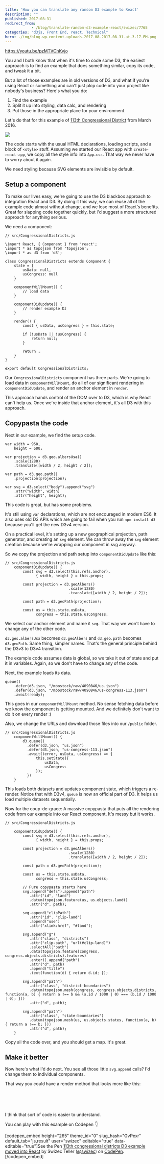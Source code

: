 ```yaml
---
title: 'How you can translate any random D3 example to React'
description: ""
published: 2017-08-31
redirect_from: 
            - /blog/translate-random-d3-example-react/swizec/7765
categories: "d3js, Front End, react, Technical"
hero: ./img/blog-wp-content-uploads-2017-08-2017-08-31-at-3.17-PM.png
---
```

https://youtu.be/pzMTVChKvjo



You and I both know that when it's time to code some D3, the easiest approach is to find an example that does something similar, copy its code, and tweak it a bit.



But a lot of those examples are in old versions of D3, and what if you're using React or something and can't just plop code into your project like nobody's business? Here's what you do:



1. Find the example
2. Split it up into styling, data calc, and rendering
3. Put those in the appropriate place for your environment



Let's do that for this example of [113th Congressional District](https://bl.ocks.org/mbostock/4657115) from March 2016.



![](./img/blog-wp-content-uploads-2017-08-2017-08-31-at-3.17-PM.png)



The code starts with the usual HTML declarations, loading scripts, and a block of `<style>` stuff. Assuming we started our React app with `create-react-app`, we copy all the style info into `App.css`. That way we never have to worry about it again.



We need styling because SVG elements are invisible by default.



## Setup a component



To make our lives easy, we're going to use the D3 blackbox approach to integration React and D3. By doing it this way, we can reuse all of the example code almost without change, and we lose most of React's benefits. Great for slapping code together quickly, but I'd suggest a more structured approach for anything serious.



We need a component:



```
// src/CongressionalDistricts.js

\import React, { Component } from 'react';
\import * as topojson from 'topojson';
\import * as d3 from 'd3';

class CongressionalDistricts extends Component {
    state = {
        usData: null,
        usCongress: null
    }

    componentWillMount() {
        // load data
    }

    componentDidUpdate() {
        // render example D3
    }

    render() {
        const { usData, usCongress } = this.state;

        if (!usData || !usCongress) {
            return null;
        }

        return ;
    }
}

export default CongressionalDistricts;
```



Our `CongressionalDistricts` component has three parts. We're going to load data in `componentWillMount`, do all of our significant rendering in `componentDidUpdate`, and render an anchor element in `render`.



This approach hands control of the DOM over to D3, which is why React can't help us. Once we're inside that anchor element, it's all D3 with this approach.



## Copypasta the code



Next in our example, we find the setup code.



```
var width = 960,
    height = 600;

var projection = d3.geo.albersUsa()
    .scale(1280)
    .translate([width / 2, height / 2]);

var path = d3.geo.path()
    .projection(projection);

var svg = d3.select("body").append("svg")
    .attr("width", width)
    .attr("height", height);
```



This code is great, but has some problems.



It's still using `var` declarations, which are not encouraged in modern ES6. It also uses old D3 APIs which are going to fail when you run `npm install d3` because you'll get the new D3v4 version.



On a practical level, it's setting up a new geographical projection, path generator, and creating an `svg` element. We can throw away the `svg` element creation because we're wrapping our component in svg anyway.



So we copy the projection and path setup into `componentDidUpdate` like this:



```
// src/CongressionalDistricts.js
    componentDidUpdate() {
        const svg = d3.select(this.refs.anchor),
              { width, height } = this.props;

        const projection = d3.geoAlbers()
                             .scale(1280)
                             .translate([width / 2, height / 2]);

        const path = d3.geoPath(projection);

        const us = this.state.usData,
              congress = this.state.usCongress;
```



We select our anchor element and name it `svg`. That way we won't have to change any of the other code.



`d3.geo.albersUsa` becomes `d3.geoAlbers` and `d3.geo.path` becomes `d3.geoPath`. Same thing, simpler names. That's the general principle behind the D3v3 to D3v4 transition.



The example code assumes data is global, so we take it out of state and put it in variables. Again, so we don't have to change any of the code.



Next, the example loads its data.



```
queue()
    .defer(d3.json, "/mbostock/raw/4090846/us.json")
    .defer(d3.json, "/mbostock/raw/4090846/us-congress-113.json")
    .await(ready);
```



This goes in our `componentWillMount` method. No sense fetching data before we know the component is getting mounted. And we definitely don't want to do it on every render :)



Also, we change the URLs and download those files into our `/public` folder.



```
// src/CongressionalDistricts.js
    componentWillMount() {
        d3.queue()
          .defer(d3.json, "us.json")
          .defer(d3.json, "us-congress-113.json")
          .await((error, usData, usCongress) => {
              this.setState({
                  usData,
                  usCongress
              });
          })
    }
```



This loads both datasets and updates component state, which triggers a re-render. Notice that with D3v4, `queue` is now an official part of D3. It helps us load multiple datasets sequentially.



Now for the coup-de-grace: A massive copypasta that puts all the rendering code from our example into our React component. It's messy but it works.



```
// src/CongressionalDistricts.js

    componentDidUpdate() {
        const svg = d3.select(this.refs.anchor),
              { width, height } = this.props;

        const projection = d3.geoAlbers()
                             .scale(1280)
                             .translate([width / 2, height / 2]);

        const path = d3.geoPath(projection);

        const us = this.state.usData,
              congress = this.state.usCongress;
              
        // Pure copypasta starts here
        svg.append("defs").append("path")
           .attr("id", "land")
           .datum(topojson.feature(us, us.objects.land))
           .attr("d", path);

        svg.append("clipPath")
           .attr("id", "clip-land")
           .append("use")
           .attr("xlink:href", "#land");

        svg.append("g")
           .attr("class", "districts")
           .attr("clip-path", "url(#clip-land)")
           .selectAll("path")
           .data(topojson.feature(congress, congress.objects.districts).features)
           .enter().append("path")
           .attr("d", path)
           .append("title")
           .text(function(d) { return d.id; });

        svg.append("path")
           .attr("class", "district-boundaries")
           .datum(topojson.mesh(congress, congress.objects.districts, function(a, b) { return a !== b && (a.id / 1000 | 0) === (b.id / 1000 | 0); }))
           .attr("d", path);

        svg.append("path")
           .attr("class", "state-boundaries")
           .datum(topojson.mesh(us, us.objects.states, function(a, b) { return a !== b; }))
           .attr("d", path);
    }
```



Copy all the code over, and you should get a map. It's great.



## Make it better



Now here's what I'd do next. You see all those little `svg.append` calls? I'd change them to individual components.



That way you could have a render method that looks more like this:



```

  
  
    
```



I think that sort of code is easier to understand.



You can play with this example on Codepen 👇



\[codepen_embed height="265" theme_id="0" slug_hash="GvPexr" default_tab="js,result" user="swizec" editable="true" data-editable="true"]See the Pen [113th congressional districts D3 example moved into React](https://codepen.io/swizec/pen/GvPexr/) by Swizec Teller ([@swizec](https://codepen.io/swizec)) on [CodePen](https://codepen.io).\[/codepen_embed]